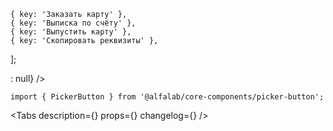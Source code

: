 

    { key: 'Заказать карту' },
    { key: 'Выписка по счёту' },
    { key: 'Выпустить карту' },
    { key: 'Скопировать реквизиты' },
];

<Meta title='Компоненты/PickerButton' component={PickerButton} />

<!-- Canvas -->

<Story name='PickerButton'>
    <PickerButton
        options={options}
        label={text('label', 'Действие')}
        size={select('size', ['xxs', 'xs', 's', 'm', 'l', 'xl'], 'm')}
        view={select('view', ['link', 'filled', 'primary', 'secondary', 'outlined', 'ghost'], 'secondary')}
        disabled={boolean('disabled', false)}
        loading={boolean('loading', false)}
        leftAddons={boolean('Иконка слева', false) ? <StarMIcon /> : null}
    />
</Story>

<!-- Docs -->

<ComponentHeader
    name='PickerButton'
    version={version}
    package='@alfalab/core-components/picker-button'
    stage={1}
/>

```tsx
import { PickerButton } from '@alfalab/core-components/picker-button';
```

<Tabs
    description={<Description />}
    props={<Props of={PickerButton} />}
    changelog={<Changelog />}
/>
